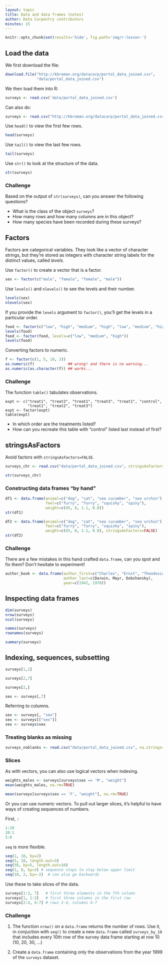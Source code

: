 ```yaml
---
layout: topic
title: Data and data frames (notes)
author: Data Carpentry contributors
minutes: 15
---
```


```r
knitr::opts_chunk$set(results='hide', fig.path='img/r-lesson-')
```

## Load the data

We first download the file:

```r
download.file("http://kbroman.org/datacarp/portal_data_joined.csv",
              "data/portal_data_joined.csv")
```

We then load them into R:

```r
surveys <- read.csv('data/portal_data_joined.csv')
```

Can also do:

```r
surveys <- read.csv("http://kbroman.org/datacarp/portal_data_joined.csv")
```

Use `head()` to view the first few rows.

```r
head(surveys)
```

Use `tail()` to view the last few rows.


```r
tail(surveys)
```

Use `str()` to look at the structure of the data.

```r
str(surveys)
```

### Challenge

Based on the output of `str(surveys)`, can you answer the following questions?

* What is the class of the object `surveys`?
* How many rows and how many columns are in this object?
* How many species have been recorded during these surveys?


## Factors

Factors are categorical variables. They look like a vector of
character strings, but they're stored as integers with character
string labels for the distinct values, called _levels_.

Use `factor()` to create a vector that is a factor.

```r
sex <- factor(c("male", "female", "female", "male"))
```

Use `levels()` and `nlevels()` to see the levels and their number.

```r
levels(sex)
nlevels(sex)
```

If you provide the `levels` argument to `factor()`, you'll get the
levels in a particular order.

```r
food <- factor(c("low", "high", "medium", "high", "low", "medium", "high"))
levels(food)
food <- factor(food, levels=c("low", "medium", "high"))
levels(food)
```

Converting factors to numeric.

```r
f <- factor(c(1, 5, 10, 2))
as.numeric(f)               ## wrong! and there is no warning...
as.numeric(as.character(f)) ## works...
```

### Challenge

The function `table()` tabulates observations.

```
expt <- c("treat1", "treat2", "treat1", "treat3", "treat1", "control",
          "treat1", "treat2", "treat3")
expt <- factor(expt)
table(expt)
```

* In which order are the treatments listed?
* How can you recreate this table with "control" listed last instead
of first?


## stringsAsFactors

Avoid factors with `stringsAsFactors=FALSE`.

```r
surveys_chr <- read.csv("data/portal_data_joined.csv", stringsAsFactors=FALSE)
```

```r
str(surveys_chr)
```


### Constructing data frames "by hand"

```r
df1 <- data.frame(animal=c("dog", "cat", "sea cucumber", "sea urchin"),
                  feel=c("furry", "furry", "squishy", "spiny"),
                  weight=c(45, 8, 1.1, 0.8))
str(df1)

df2 <- data.frame(animal=c("dog", "cat", "sea cucumber", "sea urchin"),
                  feel=c("furry", "furry", "squishy", "spiny"),
                  weight=c(45, 8, 1.1, 0.8), stringsAsFactors=FALSE)
str(df2)
```


### Challenge

There are a few mistakes in this hand crafted `data.frame`, can you spot and
fix them? Don't hesitate to experiment!

```r
author_book <- data.frame(author_first=c("Charles", "Ernst", "Theodosius"),
                          author_last=c(Darwin, Mayr, Dobzhansky),
                          year=c(1942, 1970))
```


## Inspecting data frames

```r
dim(surveys)
nrow(surveys)
ncol(surveys)

names(surveys)
rownames(surveys)

summary(surveys)
```

## Indexing, sequences, subsetting

```r
surveys[1,1]

surveys[2,7]

surveys[2,]

sex <- surveys[,7]
```

Referring to columns.

```r
sex <- surveys[, "sex"]
sex <- surveys[["sex"]]
sex <- surveys$sex
```


### Treating blanks as missing

```r
surveys_noblanks <- read.csv("data/portal_data_joined.csv", na.strings=c("", "NA"))
```

### Slices

As with vectors, you can also use logical vectors when indexing.

```r
weights_males <- surveys[surveys$sex == 'M', "weight"]
mean(weights_males, na.rm=TRUE)

mean(surveys[surveys$sex == 'F', "weight"], na.rm=TRUE)
```

Or you can use numeric vectors. To pull out larger slices, it's
helpful to have ways of creating sequences of numbers.

First, `:`


```r
1:10
10:1
5:8
```

`seq` is more flexible.

```r
seq(1, 10, by=2)
seq(5, 10, length.out=3)
seq(50, by=5, length.out=10)
seq(1, 8, by=3) # sequence stops to stay below upper limit
seq(10, 2, by=-2)  # can also go backwards
```

Use these to take slices of the data.

```r
surveys[1:3, 7]   # first three elements in the 7th column
surveys[1, 1:3]   # first three columns in the first row
surveys[2:4, 6:7] # rows 2-4, columns 6-7
```

### Challenge

1. The function `nrow()` on a `data.frame` returns the number of rows. Use it,
   in conjuction with `seq()` to create a new `data.frame` called
   `surveys_by_10` that includes every 10th row of the survey data frame
   starting at row 10 (10, 20, 30, ...)

2. Create a `data.frame` containing only the observations from the
   year 1999 of the `surveys` dataset.



<br/> <br/> <br/> <br/> <br/> <br/> <br/> <br/> <br/> <br/>
